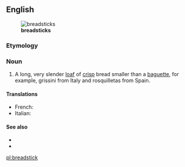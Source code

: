 ==English==
[[File:Grissini.jpg|thumb|'''breadsticks''']]

===Etymology===
{{compound|bread|stick}}

===Noun===
{{en-noun}}

# A long, very slender [[loaf]] of [[crisp]] bread smaller than a [[baguette]], for example, grissini from Italy and rosquilletas from Spain.

====Translations====
{{trans-top|slander loaf of crisp bread}}
* French: {{t+|fr|gressin|m}}
* Italian: {{t-|it|grissino|m}}
{{trans-mid}}
{{trans-bottom}}

====See also====
* {{pedia}}
* {{commonslite|Category:Grissini}}

[[pl:breadstick]]